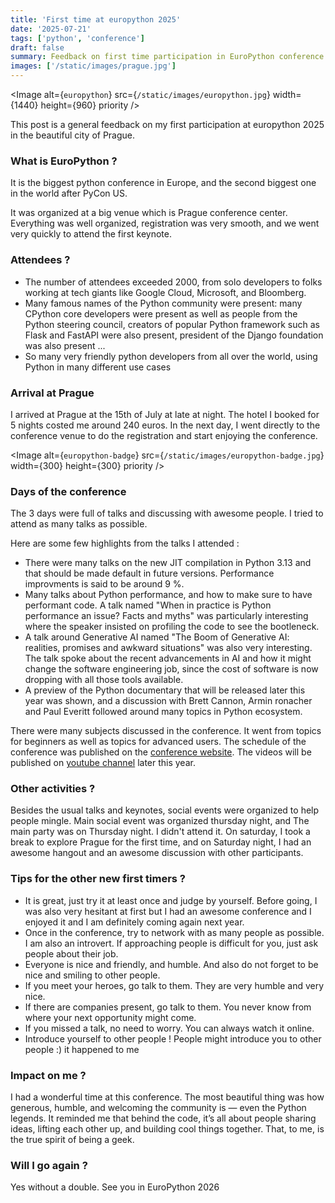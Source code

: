 ```yaml
---
title: 'First time at europython 2025'
date: '2025-07-21'
tags: ['python', 'conference']
draft: false
summary: Feedback on first time participation in EuroPython conference
images: ['/static/images/prague.jpg']
---
```


<Image
  alt={`europython`}
  src={`/static/images/europython.jpg`}
  width={1440}
  height={960}
  priority
/>

This post is a general feedback on my first participation at europython 2025 in the beautiful city of Prague.

### What is EuroPython ?

It is the biggest python conference in Europe, and the second biggest one in the world after PyCon US. 


It was organized at a big venue which is Prague conference center. Everything was well organized, registration was very smooth, and we went very quickly to attend the first keynote.

### Attendees ?

- The number of attendees exceeded 2000, from solo developers to folks working at tech giants like Google Cloud, Microsoft, and Bloomberg.
- Many famous names of the Python community were present: many CPython core developers were present as well as people from the Python steering council, creators of popular Python framework such as Flask and FastAPI were also present, president of the Django foundation was also present ...
- So many very friendly python developers from all over the world, using Python in many different use cases

### Arrival at Prague

I arrived at Prague at the 15th of July at late at night. The hotel I booked for 5 nights costed me around 240 euros.
In the next day, I went directly to the conference venue to do the registration and start enjoying the conference.

<Image
  alt={`europython-badge`}
  src={`/static/images/europython-badge.jpg`}
  width={300}
  height={300}
  priority
/>


### Days of the conference 

The 3 days were full of talks and discussing with awesome people. I tried to attend as many talks as possible.

Here are some few highlights from the talks I attended : 

- There were many talks on the new JIT compilation in Python 3.13 and that should be made default in future versions. Performance improvments is said to be around 9 %.
- Many talks about Python performance, and how to make sure to have performant code. A talk named "When in practice is Python performance an issue? Facts and myths" was particularly interesting where the speaker insisted on profiling the code to see the bootleneck.
- A talk around Generative AI named "The Boom of Generative AI: realities, promises and awkward situations" was also very interesting. The talk spoke about the recent advancements in AI and how it might change the software engineering job, since the cost of software is now dropping with all those tools available. 
- A preview of the Python documentary that will be released later this year was shown, and a discussion with Brett Cannon, Armin ronacher and Paul Everitt followed around many topics in Python ecosystem.

There were many subjects discussed in the conference. It went from topics for beginners as well as topics for advanced users.
The schedule of the conference was published on the [conference website](https://ep2025.europython.eu/schedule/talks/). The videos will be published on [youtube channel](https://www.youtube.com/c/europythonconference) later this year.

### Other activities ?

Besides the usual talks and keynotes, social events were organized to help people mingle. Main social event was organized thursday night, and The main party was on Thursday night. I didn't attend it.
On saturday, I took a break to explore Prague for the first time, and on Saturday night, I had an awesome hangout and an awesome discussion with other participants.

### Tips for the other new first timers ?

- It is great, just try it at least once and judge by yourself. Before going, I was also very hesitant at first but I had an awesome conference and I enjoyed it and I am definitely coming again next year.
- Once in the conference, try to network with as many people as possible. I am also an introvert. If approaching people is difficult for you, just ask people about their job.
- Everyone is nice and friendly, and humble. And also do not forget to be nice and smiling to other people.
- If you meet your heroes, go talk to them. They are very humble and very nice.
- If there are companies present, go talk to them. You never know from where your next opportunity might come.
- If you missed a talk, no need to worry. You can always watch it online.
- Introduce yourself to other people ! People might introduce you to other people :) it happened to me


### Impact on me ?

I had a wonderful time at this conference. The most beautiful thing was how generous, humble, and welcoming the community is — even the Python legends. 
It reminded me that behind the code, it’s all about people sharing ideas, lifting each other up, and building cool things together. That, to me, is the true spirit of being a geek.

### Will I go again ?

Yes without a double. See you in EuroPython 2026





